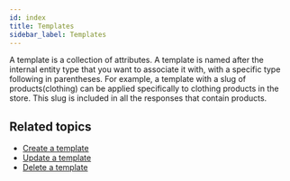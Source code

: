 ```yaml
---
id: index
title: Templates
sidebar_label: Templates
---
```


A template is a collection of attributes. A template is named after the internal entity type that you want to associate it with, with a specific type following in parentheses. For example, a template with a slug of products(clothing) can be applied specifically to clothing products in the store. This slug is included in all the responses that contain products.

## Related topics

- [Create a template](create-a-template.md)
- [Update a template](update-a-template.md)
- [Delete a template](delete-a-template.md)
